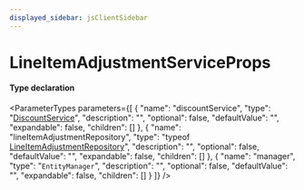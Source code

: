 ```yaml
---
displayed_sidebar: jsClientSidebar
---
```



# LineItemAdjustmentServiceProps

#### Type declaration

<ParameterTypes parameters={[
  {
    "name": "discountService",
    "type": "[DiscountService](../classes/internal.internal.DiscountService.mdx)",
    "description": "",
    "optional": false,
    "defaultValue": "",
    "expandable": false,
    "children": []
  },
  {
    "name": "lineItemAdjustmentRepository",
    "type": "typeof [LineItemAdjustmentRepository](../../modules/internal.mdx#lineitemadjustmentrepository)",
    "description": "",
    "optional": false,
    "defaultValue": "",
    "expandable": false,
    "children": []
  },
  {
    "name": "manager",
    "type": "`EntityManager`",
    "description": "",
    "optional": false,
    "defaultValue": "",
    "expandable": false,
    "children": []
  }
]} />
